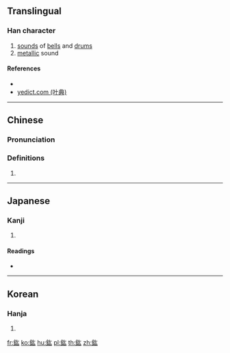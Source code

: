 {{character info/new}}
==Translingual==

===Han character===
{{Han char|rn=167|rad=金|as=04|sn=12|four=84132|canj=CKI|ids=⿰金厷}}

# [[sound]]s of [[bell]]s and [[drum]]s
# [[metallic]] sound

====References====
* {{Han ref|kx=1299.080|dkj=40236|dj=1801.220|hdz=64174.160|uh=921C|ud=37404|bh=DC72|bd=56434}}
* [http://yedict.com/htm/92/921C.htm yedict.com (叶典)]

----

==Chinese==
{{zh-forms}}

===Pronunciation===
{{zh-pron
|m=hóng
|c=wang4
|mc=y
|oc=y
|ma=
|cat=n
}}

===Definitions===
{{zh-hanzi}}

# {{rfdef|lang=zh}}

----

==Japanese==

===Kanji===
{{ja-kanji|grade=|rs=金04}}

# {{defn|lang=ja|sort=金04}}

====Readings====
* {{ja-readings|on=[[こう]] (kō), [[おう]] (ō)|kun=|nanori=}}

----

==Korean==

===Hanja===
{{ko-hanja|hangeul=횡|eumhun=|rv=hoeng|mr=hoeng|y=hoyng}}

# {{defn|lang=ko|sort=金04}}

[[fr:鈜]]
[[ko:鈜]]
[[hu:鈜]]
[[pl:鈜]]
[[th:鈜]]
[[zh:鈜]]